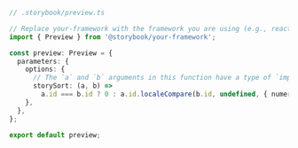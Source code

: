 ```ts
// .storybook/preview.ts

// Replace your-framework with the framework you are using (e.g., react, vue3)
import { Preview } from '@storybook/your-framework';

const preview: Preview = {
  parameters: {
    options: {
      // The `a` and `b` arguments in this function have a type of `import('storybook/types').IndexEntry`. Remember that the function is executed in a JavaScript environment, so use JSDoc for IntelliSense to introspect it.
      storySort: (a, b) =>
        a.id === b.id ? 0 : a.id.localeCompare(b.id, undefined, { numeric: true }),
    },
  },
};

export default preview;
```
